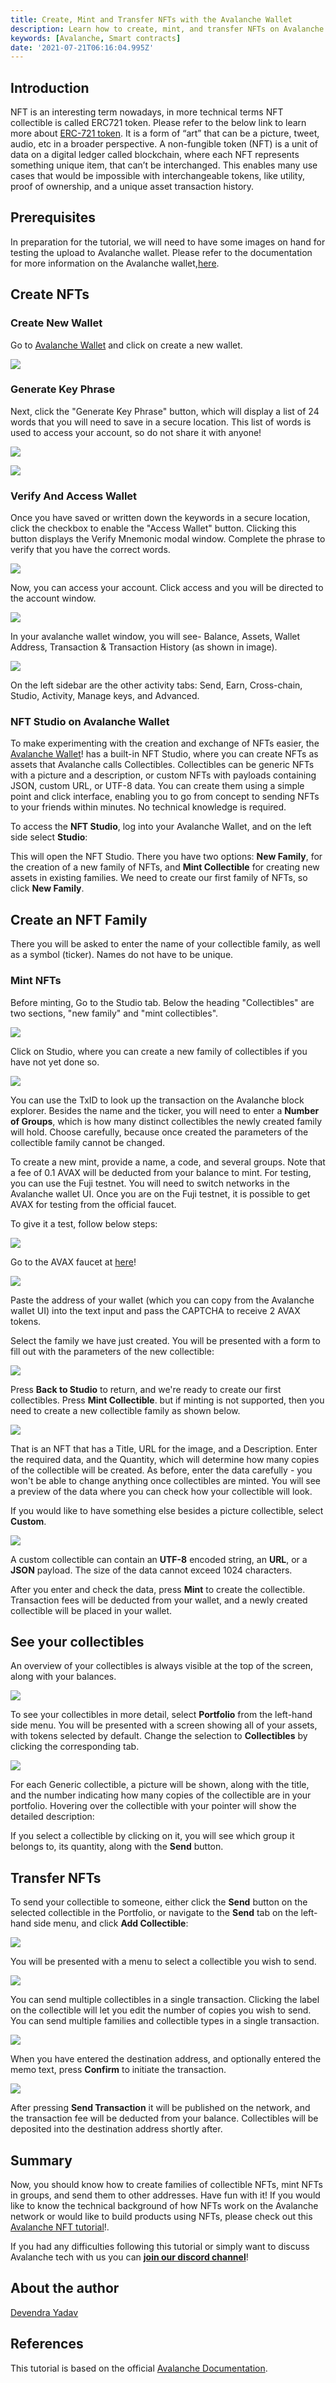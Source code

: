 ```yaml
---
title: Create, Mint and Transfer NFTs with the Avalanche Wallet
description: Learn how to create, mint, and transfer NFTs on Avalanche.
keywords: [Avalanche, Smart contracts]
date: '2021-07-21T06:16:04.995Z'
---
```


## Introduction

NFT is an interesting term nowadays, in more technical terms NFT collectible is called ERC721 token. Please refer to the below link to learn more about [ERC-721 token](https://ethereum.org/en/developers/docs/standards/tokens/erc-721/). It is a form of “art” that can be a picture, tweet, audio, etc in a broader perspective. A non-fungible token (NFT) is a unit of data on a digital ledger called blockchain, where each NFT represents something unique item, that can’t be interchanged. This enables many use cases that would be impossible with interchangeable tokens, like utility, proof of ownership, and a unique asset transaction history.

## Prerequisites

In preparation for the tutorial, we will need to have some images on hand for testing the upload to Avalanche wallet. Please refer to the documentation for more information on the Avalanche wallet,[here](https://docs.avax.network/).

## Create NFTs

### Create New Wallet

Go to [Avalanche Wallet](https://wallet.avax.network/) and click on create a new wallet.

![](./assets/avalanche-create-mint-transfer-nft-image-1.png)

### Generate Key Phrase

Next, click the "Generate Key Phrase" button, which will display a list of 24 words that you will need to save in a secure location. This list of words is used to access your account, so do not share it with anyone!

![](./assets/avalanche-create-mint-transfer-nft-image-2.png)

![](./assets/avalanche-create-mint-transfer-nft-image-3.png)

### Verify And Access Wallet

Once you have saved or written down the keywords in a secure location, click the checkbox to enable the "Access Wallet" button. Clicking this button displays the Verify Mnemonic modal window. Complete the phrase to verify that you have the correct words.

![](./assets/avalanche-create-mint-transfer-nft-image-4.png)

Now, you can access your account. Click access and you will be directed to the account window.

![](./assets/avalanche-create-mint-transfer-nft-image-5.png)

In your avalanche wallet window, you will see- Balance, Assets, Wallet Address, Transaction & Transaction History (as shown in image).

![](./assets/avalanche-create-mint-transfer-nft-image-6.png)

On the left sidebar are the other activity tabs: Send, Earn, Cross-chain, Studio, Activity, Manage keys, and Advanced.

### NFT Studio on Avalanche Wallet

To make experimenting with the creation and exchange of NFTs easier, the [Avalanche Wallet](https://wallet.avax.network/)! has a built-in NFT Studio, where you can create NFTs as assets that Avalanche calls Collectibles. Collectibles can be generic NFTs with a picture and a description, or custom NFTs with payloads containing JSON, custom URL, or UTF-8 data. You can create them using a simple point and click interface, enabling you to go from concept to sending NFTs to your friends within minutes. No technical knowledge is required.

To access the **NFT Studio**, log into your Avalanche Wallet, and on the left side select **Studio**:

This will open the NFT Studio. There you have two options: **New Family**, for the creation of a new family of NFTs, and **Mint Collectible** for creating new assets in existing families. We need to create our first family of NFTs, so click **New Family**.

## Create an NFT Family

There you will be asked to enter the name of your collectible family, as well as a symbol (ticker). Names do not have to be unique.

### Mint NFTs

Before minting, Go to the Studio tab. Below the heading "Collectibles" are two sections, "new family" and "mint collectibles".

![](./assets/avalanche-create-mint-transfer-nft-image-7.png)

Click on Studio, where you can create a new family of collectibles if you have not yet done so.

![](./assets/avalanche-create-mint-transfer-nft-image-8.png)

You can use the TxID to look up the transaction on the Avalanche block explorer. Besides the name and the ticker, you will need to enter a **Number of Groups**, which is how many distinct collectibles the newly created family will hold. Choose carefully, because once created the parameters of the collectible family cannot be changed.

To create a new mint, provide a name, a code, and several groups. Note that a fee of 0.1 AVAX will be deducted from your balance to mint. For testing, you can use the Fuji testnet. You will need to switch networks in the Avalanche wallet UI. Once you are on the Fuji testnet, it is possible to get AVAX for testing from the official faucet.

To give it a test, follow below steps:

![](./assets/avalanche-create-mint-transfer-nft-image-9.png)

Go to the AVAX faucet at [here](https://faucet.avax-test.network/)!

![](./assets/avalanche-create-mint-transfer-nft-image-10.png)

Paste the address of your wallet (which you can copy from the Avalanche wallet UI) into the text input and pass the CAPTCHA to receive 2 AVAX tokens.

Select the family we have just created. You will be presented with a form to fill out with the parameters of the new collectible:

![](./assets/avalanche-create-mint-transfer-nft-image-11.png)

Press **Back to Studio** to return, and we're ready to create our first collectibles. Press **Mint Collectible**. but if minting is not supported, then you need to create a new collectible family as shown below.

![](./assets/avalanche-create-mint-transfer-nft-image-12.png)

That is an NFT that has a Title, URL for the image, and a Description. Enter the required data, and the Quantity, which will determine how many copies of the collectible will be created. As before, enter the data carefully - you won't be able to change anything once collectibles are minted. You will see a preview of the data where you can check how your collectible will look.

If you would like to have something else besides a picture collectible, select **Custom**.

![](./assets/avalanche-create-mint-transfer-nft-image-13.png)

A custom collectible can contain an **UTF-8** encoded string, an **URL**, or a **JSON** payload. The size of the data cannot exceed 1024 characters.

After you enter and check the data, press **Mint** to create the collectible. Transaction fees will be deducted from your wallet, and a newly created collectible will be placed in your wallet.

## See your collectibles

An overview of your collectibles is always visible at the top of the screen, along with your balances.

![](./assets/avalanche-create-mint-transfer-nft-image-14.png)

To see your collectibles in more detail, select **Portfolio** from the left-hand side menu. You will be presented with a screen showing all of your assets, with tokens selected by default. Change the selection to **Collectibles** by clicking the corresponding tab.

![](./assets/avalanche-create-mint-transfer-nft-image-15.png)

For each Generic collectible, a picture will be shown, along with the title, and the number indicating how many copies of the collectible are in your portfolio. Hovering over the collectible with your pointer will show the detailed description:

If you select a collectible by clicking on it, you will see which group it belongs to, its quantity, along with the **Send** button.

## Transfer NFTs

To send your collectible to someone, either click the **Send** button on the selected collectible in the Portfolio, or navigate to the **Send** tab on the left-hand side menu, and click **Add Collectible**:

![](./assets/avalanche-create-mint-transfer-nft-image-16.png)

You will be presented with a menu to select a collectible you wish to send.

![](./assets/avalanche-create-mint-transfer-nft-image-17.png)

You can send multiple collectibles in a single transaction. Clicking the label on the collectible will let you edit the number of copies you wish to send. You can send multiple families and collectible types in a single transaction.

![](./assets/avalanche-create-mint-transfer-nft-image-18.png)

When you have entered the destination address, and optionally entered the memo text, press **Confirm** to initiate the transaction.

![](./assets/avalanche-create-mint-transfer-nft-image-19.png)

After pressing **Send Transaction** it will be published on the network, and the transaction fee will be deducted from your balance. Collectibles will be deposited into the destination address shortly after.

## Summary

Now, you should know how to create families of collectible NFTs, mint NFTs in groups, and send them to other addresses. Have fun with it! If you would like to know the technical background of how NFTs work on the Avalanche network or would like to build products using NFTs, please check out this [Avalanche NFT tutorial](https://learn.figment.io/tutorials/creating-an-nft-part-1)!.

If you had any difficulties following this tutorial or simply want to discuss Avalanche tech with us you can [**join our discord channel**](https://discord.gg/fszyM7K)!

## About the author

[Devendra Yadav](https://twitter.com/de_villa7)

## References

This tutorial is based on the official [Avalanche Documentation](https://docs.avax.network/build/tutorials/smart-digital-assets/wallet-nft-studio).
